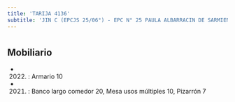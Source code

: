 ```yaml
---
title: 'TARIJA 4136'
subtitle: 'JIN C (EPCJS 25/06°) - EPC N° 25 PAULA ALBARRACIN DE SARMIENTO - ESCUELA DE MAESTROS ([A] 02)'
---
```


#


## Mobiliario

*  (2022) : Armario 10 

*  (2021) : Banco largo comedor 20, Mesa usos múltiples 10, Pizarrón 7 



